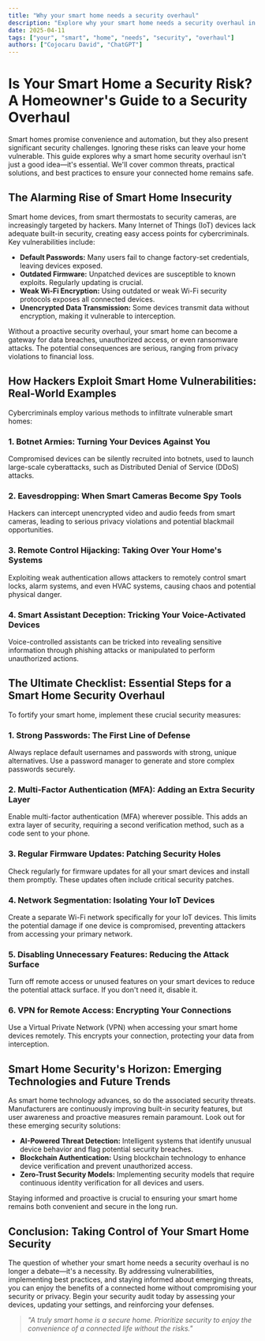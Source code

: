 ```yaml
---
title: "Why your smart home needs a security overhaul"
description: "Explore why your smart home needs a security overhaul in this detailed guide, offering insights, strategies, and practical tips to enhance your understanding and application of the topic."
date: 2025-04-11
tags: ["your", "smart", "home", "needs", "security", "overhaul"]
authors: ["Cojocaru David", "ChatGPT"]
---
```


# Is Your Smart Home a Security Risk? A Homeowner's Guide to a Security Overhaul

Smart homes promise convenience and automation, but they also present significant security challenges. Ignoring these risks can leave your home vulnerable. This guide explores why a smart home security overhaul isn't just a good idea—it's essential. We'll cover common threats, practical solutions, and best practices to ensure your connected home remains safe.

## The Alarming Rise of Smart Home Insecurity

Smart home devices, from smart thermostats to security cameras, are increasingly targeted by hackers. Many Internet of Things (IoT) devices lack adequate built-in security, creating easy access points for cybercriminals. Key vulnerabilities include:

- **Default Passwords:** Many users fail to change factory-set credentials, leaving devices exposed.
- **Outdated Firmware:** Unpatched devices are susceptible to known exploits. Regularly updating is crucial.
- **Weak Wi-Fi Encryption:** Using outdated or weak Wi-Fi security protocols exposes all connected devices.
- **Unencrypted Data Transmission:** Some devices transmit data without encryption, making it vulnerable to interception.

Without a proactive security overhaul, your smart home can become a gateway for data breaches, unauthorized access, or even ransomware attacks. The potential consequences are serious, ranging from privacy violations to financial loss.

## How Hackers Exploit Smart Home Vulnerabilities: Real-World Examples

Cybercriminals employ various methods to infiltrate vulnerable smart homes:

### 1. Botnet Armies: Turning Your Devices Against You

Compromised devices can be silently recruited into botnets, used to launch large-scale cyberattacks, such as Distributed Denial of Service (DDoS) attacks.

### 2. Eavesdropping: When Smart Cameras Become Spy Tools

Hackers can intercept unencrypted video and audio feeds from smart cameras, leading to serious privacy violations and potential blackmail opportunities.

### 3. Remote Control Hijacking: Taking Over Your Home's Systems

Exploiting weak authentication allows attackers to remotely control smart locks, alarm systems, and even HVAC systems, causing chaos and potential physical danger.

### 4. Smart Assistant Deception: Tricking Your Voice-Activated Devices

Voice-controlled assistants can be tricked into revealing sensitive information through phishing attacks or manipulated to perform unauthorized actions.

## The Ultimate Checklist: Essential Steps for a Smart Home Security Overhaul

To fortify your smart home, implement these crucial security measures:

### 1. Strong Passwords: The First Line of Defense

Always replace default usernames and passwords with strong, unique alternatives. Use a password manager to generate and store complex passwords securely.

### 2. Multi-Factor Authentication (MFA): Adding an Extra Security Layer

Enable multi-factor authentication (MFA) wherever possible. This adds an extra layer of security, requiring a second verification method, such as a code sent to your phone.

### 3. Regular Firmware Updates: Patching Security Holes

Check regularly for firmware updates for all your smart devices and install them promptly. These updates often include critical security patches.

### 4. Network Segmentation: Isolating Your IoT Devices

Create a separate Wi-Fi network specifically for your IoT devices. This limits the potential damage if one device is compromised, preventing attackers from accessing your primary network.

### 5. Disabling Unnecessary Features: Reducing the Attack Surface

Turn off remote access or unused features on your smart devices to reduce the potential attack surface. If you don't need it, disable it.

### 6. VPN for Remote Access: Encrypting Your Connections

Use a Virtual Private Network (VPN) when accessing your smart home devices remotely. This encrypts your connection, protecting your data from interception.

## Smart Home Security's Horizon: Emerging Technologies and Future Trends

As smart home technology advances, so do the associated security threats. Manufacturers are continuously improving built-in security features, but user awareness and proactive measures remain paramount. Look out for these emerging security solutions:

- **AI-Powered Threat Detection:** Intelligent systems that identify unusual device behavior and flag potential security breaches.
- **Blockchain Authentication:** Using blockchain technology to enhance device verification and prevent unauthorized access.
- **Zero-Trust Security Models:** Implementing security models that require continuous identity verification for all devices and users.

Staying informed and proactive is crucial to ensuring your smart home remains both convenient and secure in the long run.

## Conclusion: Taking Control of Your Smart Home Security

The question of whether your smart home needs a security overhaul is no longer a debate—it's a necessity. By addressing vulnerabilities, implementing best practices, and staying informed about emerging threats, you can enjoy the benefits of a connected home without compromising your security or privacy. Begin your security audit today by assessing your devices, updating your settings, and reinforcing your defenses.

> _"A truly smart home is a secure home. Prioritize security to enjoy the convenience of a connected life without the risks."_
